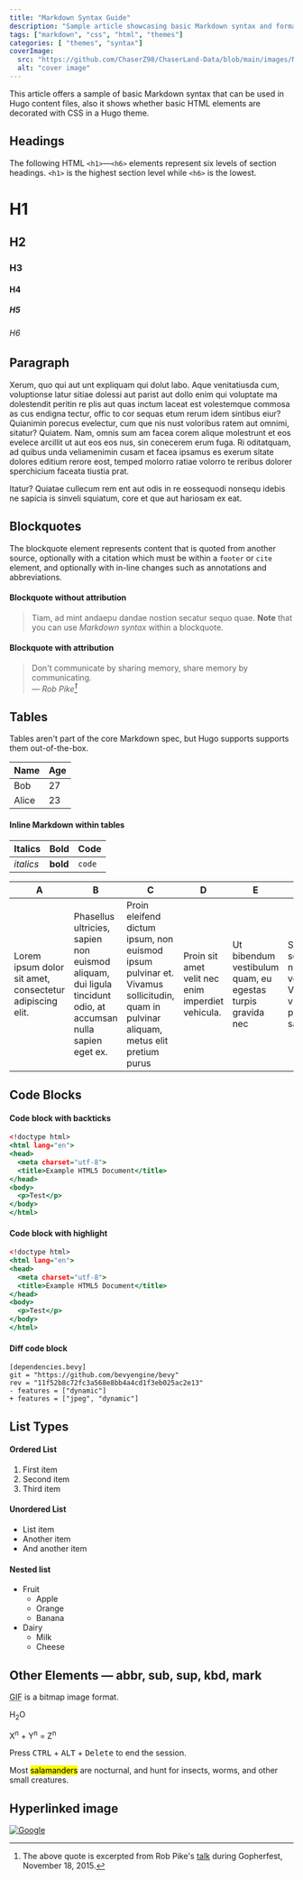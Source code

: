 ```yaml
---
title: "Markdown Syntax Guide"
description: "Sample article showcasing basic Markdown syntax and formatting for HTML elements."
tags: ["markdown", "css", "html", "themes"]
categories: [ "themes", "syntax"]
coverImage:
  src: "https://github.com/ChaserZ98/ChaserLand-Data/blob/main/images/NextLevel1.png?raw=true"
  alt: "cover image"
---
```


This article offers a sample of basic Markdown syntax that can be used in Hugo content files, also it shows whether basic HTML elements are decorated with CSS in a Hugo theme.

## Headings

The following HTML `<h1>`—`<h6>` elements represent six levels of section headings. `<h1>` is the highest section level while `<h6>` is the lowest.

# H1
## H2
### H3
#### H4
##### H5
###### H6

## Paragraph

Xerum, quo qui aut unt expliquam qui dolut labo. Aque venitatiusda cum, voluptionse latur sitiae dolessi aut parist aut dollo enim qui voluptate ma dolestendit peritin re plis aut quas inctum laceat est volestemque commosa as cus endigna tectur, offic to cor sequas etum rerum idem sintibus eiur? Quianimin porecus evelectur, cum que nis nust voloribus ratem aut omnimi, sitatur? Quiatem. Nam, omnis sum am facea corem alique molestrunt et eos evelece arcillit ut aut eos eos nus, sin conecerem erum fuga. Ri oditatquam, ad quibus unda veliamenimin cusam et facea ipsamus es exerum sitate dolores editium rerore eost, temped molorro ratiae volorro te reribus dolorer sperchicium faceata tiustia prat.

Itatur? Quiatae cullecum rem ent aut odis in re eossequodi nonsequ idebis ne sapicia is sinveli squiatum, core et que aut hariosam ex eat.

## Blockquotes

The blockquote element represents content that is quoted from another source, optionally with a citation which must be within a `footer` or `cite` element, and optionally with in-line changes such as annotations and abbreviations.

#### Blockquote without attribution

> Tiam, ad mint andaepu dandae nostion secatur sequo quae.
> **Note** that you can use *Markdown syntax* within a blockquote.

#### Blockquote with attribution

> Don't communicate by sharing memory, share memory by communicating.<br/>
> — <cite>Rob Pike[^1]</cite>

[^1]: The above quote is excerpted from Rob Pike's [talk](https://www.youtube.com/watch?v=PAAkCSZUG1c) during Gopherfest, November 18, 2015.

## Tables

Tables aren't part of the core Markdown spec, but Hugo supports supports them out-of-the-box.

   Name | Age
--------|------
    Bob | 27
  Alice | 23

#### Inline Markdown within tables

| Italics   | Bold     | Code   |
| --------  | -------- | ------ |
| *italics* | **bold** | `code` |

| A                                                        | B                                                                                                             | C                                                                                                                                    | D                                                 | E                                                          | F                                                                    |
|----------------------------------------------------------|---------------------------------------------------------------------------------------------------------------|--------------------------------------------------------------------------------------------------------------------------------------|---------------------------------------------------|------------------------------------------------------------|----------------------------------------------------------------------|
| Lorem ipsum dolor sit amet, consectetur adipiscing elit. | Phasellus ultricies, sapien non euismod aliquam, dui ligula tincidunt odio, at accumsan nulla sapien eget ex. | Proin eleifend dictum ipsum, non euismod ipsum pulvinar et. Vivamus sollicitudin, quam in pulvinar aliquam, metus elit pretium purus | Proin sit amet velit nec enim imperdiet vehicula. | Ut bibendum vestibulum quam, eu egestas turpis gravida nec | Sed scelerisque nec turpis vel viverra. Vivamus vitae pretium sapien |

## Code Blocks

#### Code block with backticks

```html:example.html
<!doctype html>
<html lang="en">
<head>
  <meta charset="utf-8">
  <title>Example HTML5 Document</title>
</head>
<body>
  <p>Test</p>
</body>
</html>
```

#### Code block with highlight
```html:example.html {3-4}
<!doctype html>
<html lang="en">
<head>
  <meta charset="utf-8">
  <title>Example HTML5 Document</title>
</head>
<body>
  <p>Test</p>
</body>
</html>
```

#### Diff code block

```diff:html
[dependencies.bevy]
git = "https://github.com/bevyengine/bevy"
rev = "11f52b8c72fc3a568e8bb4a4cd1f3eb025ac2e13"
- features = ["dynamic"]
+ features = ["jpeg", "dynamic"]
```

## List Types

#### Ordered List

1. First item
2. Second item
3. Third item

#### Unordered List

* List item
* Another item
* And another item

#### Nested list

* Fruit
  * Apple
  * Orange
  * Banana
* Dairy
  * Milk
  * Cheese

## Other Elements — abbr, sub, sup, kbd, mark

<abbr title="Graphics Interchange Format">GIF</abbr> is a bitmap image format.

H<sub>2</sub>O

X<sup>n</sup> + Y<sup>n</sup> = Z<sup>n</sup>

Press <kbd>CTRL</kbd> + <kbd>ALT</kbd> + <kbd>Delete</kbd> to end the session.

Most <mark>salamanders</mark> are nocturnal, and hunt for insects, worms, and other small creatures.

## Hyperlinked image

[![Google](https://www.google.com/images/branding/googlelogo/1x/googlelogo_light_color_272x92dp.png)](https://google.com)
